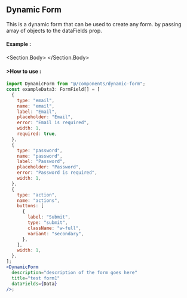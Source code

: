 
<Section>

## Dynamic Form

This is a dynamic form that can be used to create any form. by passing array of objects to the dataFields prop.

#### Example :

<Section.Body>
  <DynamicForm
    description="description of the form goes here"
    title="test form1"
    dataFields={exampleData}
  />
  <DynamicForm
    description="description of the form goes here 2"
    title="test form"
    dataFields={exampleData2}
  />
  <DynamicForm
    description="description of the form goes here 3"
    title="test form"
    dataFields={exampleData3}
  />
</Section.Body>

#### >How to use :

```jsx
import DynamicForm from "@/components/dynamic-form";
const exampleData3: FormField[] = [
  {
    type: "email",
    name: "email",
    label: "Email",
    placeholder: "Email",
    error: "Email is required",
    width: 1,
    required: true,
  },
  {
    type: "password",
    name: "password",
    label: "Password",
    placeholder: "Password",
    error: "Password is required",
    width: 1,
  },
  {
    type: "action",
    name: "actions",
    buttons: [
      {
        label: "Submit",
        type: "submit",
        className: "w-full",
        variant: "secondary",
      },
    ],
    width: 1,
  },
];
<DynamicForm
  description="description of the form goes here"
  title="test form1"
  dataFields={Data}
/>;
```

</Section>
